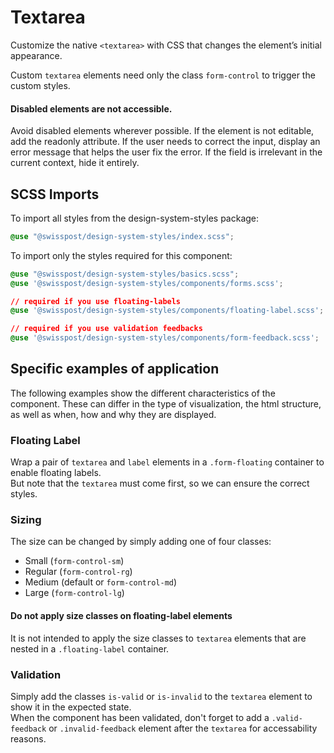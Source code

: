 
<Meta title="Components/Textarea" />

# Textarea

<p class="lead">
  Customize the native <code>&lt;textarea&gt;</code> with CSS that changes the element’s initial
  appearance.
</p>

Custom `textarea` elements need only the class `form-control` to trigger the custom styles.

<Canvas>
  <Story id="components-textarea--default" />
</Canvas>
<ArgsTable story="^" />

<div class="alert alert-info mb-5">
  <h4 class="alert-heading">Disabled elements are not accessible.</h4>
  <p class="mt-0">
    Avoid disabled elements wherever possible. If the element is not editable, add the readonly
    attribute. If the user needs to correct the input, display an error message that helps the user
    fix the error. If the field is irrelevant in the current context, hide it entirely.
  </p>
</div>

## SCSS Imports

To import all styles from the design-system-styles package:

```css dark
@use "@swisspost/design-system-styles/index.scss";
```

To import only the styles required for this component:

```css dark
@use "@swisspost/design-system-styles/basics.scss";
@use '@swisspost/design-system-styles/components/forms.scss';

// required if you use floating-labels
@use '@swisspost/design-system-styles/components/floating-label.scss';

// required if you use validation feedbacks
@use '@swisspost/design-system-styles/components/form-feedback.scss';
```

## Specific examples of application

The following examples show the different characteristics of the component. These can differ in the type of visualization, the html structure, as well as when, how and why they are displayed.

### Floating Label

Wrap a pair of `textarea` and `label` elements in a `.form-floating` container to enable floating labels.<br/>
But note that the `textarea` must come first, so we can ensure the correct styles.

<Canvas>
  <Story id="components-textarea--floating-label" />
</Canvas>

### Sizing

The size can be changed by simply adding one of four classes:

- Small (`form-control-sm`)
- Regular (`form-control-rg`)
- Medium (default or `form-control-md`)
- Large (`form-control-lg`)

<div class="alert alert-info">
  <h4 class="alert-heading">Do not apply size classes on floating-label elements</h4>
  <p class="mt-0">
    It is not intended to apply the size classes to <code>textarea</code> elements that are nested
    in a <code>.floating-label</code> container.
  </p>
</div>

<Canvas>
  <Story id="components-textarea--size" />
</Canvas>

### Validation

Simply add the classes `is-valid` or `is-invalid` to the `textarea` element to show it in the expected state.<br/>
When the component has been validated, don't forget to add a `.valid-feedback` or `.invalid-feedback` element after the `textarea` for accessability reasons.

<Canvas>
  <Story id="components-textarea--validation" />
</Canvas>
